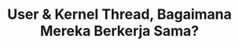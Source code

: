 ---
title: 'User & Kernel Thread, Bagaimana Mereka Berkerja Sama?'
summary: 'Thread memiliki 2 jenis yaitu User Thread dan Kernel Thread, mereka saling berkerja sama untuk mengerjakan tugas yang sangat banyak. Di kesempatan kali ini mari kita belajar bagaimana mereka saling berkerja sama 😄'
featured: true
author_name: 'Muhammad Ichsanul Fadhil'
author_image: 'https://ik.imagekit.io/mlnzyx/tr:w-32,h-32/attachment/profile.webp'
published: '11/15/2022'
topics: ['Computer Science']
keywords:
  [
    'thread'
  ]
related: []
---